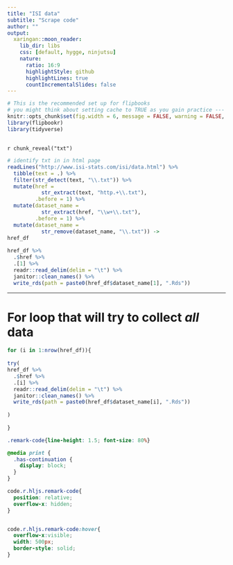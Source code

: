 ```yaml
---
title: "ISI data"
subtitle: "Scrape code"
author: ""
output:
  xaringan::moon_reader:
    lib_dir: libs
    css: [default, hygge, ninjutsu]
    nature:
      ratio: 16:9
      highlightStyle: github
      highlightLines: true
      countIncrementalSlides: false
---
```



```r
# This is the recommended set up for flipbooks
# you might think about setting cache to TRUE as you gain practice --- building flipbooks from scratch can be time consuming
knitr::opts_chunk$set(fig.width = 6, message = FALSE, warning = FALSE, comment = "", cache = F)
library(flipbookr)
library(tidyverse)
```








<!-- get a flipbook version of the my_cars code chunk - pauses are where parentheses are balanced -->
---

`r chunk_reveal("txt")`

```r
# identify txt in in html page 
readLines("http://www.isi-stats.com/isi/data.html") %>%
  tibble(text = .) %>%
  filter(str_detect(text, "\\.txt")) %>%
  mutate(href = 
           str_extract(text, "http.+\\.txt"), 
         .before = 1) %>%
  mutate(dataset_name = 
           str_extract(href, "\\w+\\.txt"), 
         .before = 1) %>%
  mutate(dataset_name = 
           str_remove(dataset_name, "\\.txt")) ->
href_df
 
href_df %>%
  .$href %>%
  .[1] %>%
  readr::read_delim(delim = "\t") %>%
  janitor::clean_names() %>%
  write_rds(path = paste0(href_df$dataset_name[1], ".Rds"))
```

---

# For loop that will try to collect *all* data

```r
for (i in 1:nrow(href_df)){
 
try(  
href_df %>%
  .$href %>%
  .[i] %>%
  readr::read_delim(delim = "\t") %>%
  janitor::clean_names() %>%
  write_rds(path = paste0(href_df$dataset_name[i], ".Rds"))
 
)
 
}
```


<!-- adjust font size in this css code chunk, currently 80 -->

```css
.remark-code{line-height: 1.5; font-size: 80%}

@media print {
  .has-continuation {
    display: block;
  }
}

code.r.hljs.remark-code{
  position: relative;
  overflow-x: hidden;
}


code.r.hljs.remark-code:hover{
  overflow-x:visible;
  width: 500px;
  border-style: solid;
}
```

